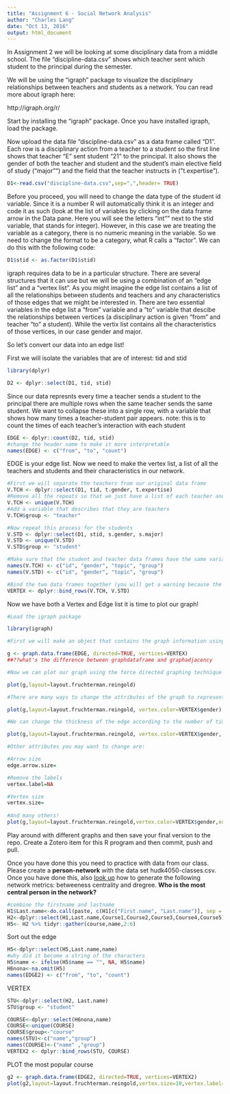 ```yaml
---
title: "Assignment 6 - Social Network Analysis"
author: "Charles Lang"
date: "Oct 13, 2016"
output: html_document
---
```


In Assignment 2 we will be looking at some disciplinary data from a middle school. The file "discipline-data.csv" shows which teacher sent which student to the principal during the semester.

We will be using the "igraph" package to visualize the disciplinary relationships between teachers and students as a network. You can read more about igraph here:

http://igraph.org/r/

Start by installing the "igraph" package. Once you have installed igraph, load the package.

Now upload the data file "discipline-data.csv" as a data frame called "D1". Each row is a disciplinary action from a teacher to a student so the first line shows that teacher "E" sent student "21" to the principal. It also shows the gender of both the teacher and student and the student's main elective field of study ("major"") and the field that the teacher instructs in ("t.expertise").
```r
D1<-read.csv("discipline-data.csv",sep=",",header= TRUE)
```

Before you proceed, you will need to change the data type of the student id variable. Since it is a number R will automatically think it is an integer and code it as such (look at the list of variables by clicking on the data frame arrow in the Data pane. Here you will see the letters "int"" next to the stid variable, that stands for integer). However, in this case we are treating the variable as a category, there is no numeric meaning in the variable. So we need to change the format to be a category, what R calls a "factor". We can do this with the following code:

```r
D1$stid <- as.factor(D1$stid)
```

igraph requires data to be in a particular structure. There are several structures that it can use but we will be using a combination of an "edge list" and a "vertex list". As you might imagine the edge list contains a list of all the relationships between students and teachers and any characteristics of those edges that we might be interested in. There are two essential variables in the edge list a "from" variable and a "to" variable that descibe the relationships between vertices (a disciplinary action is given "from" and teacher "to" a student). While the vertix list contains all the characteristics of those vertices, in our case gender and major.

So let's convert our data into an edge list!

First we will isolate the variables that are of interest: tid and stid

```r
library(dplyr)

D2 <- dplyr::select(D1, tid, stid)
```

Since our data represnts every time a teacher sends a student to the principal there are multiple rows when the same teacher sends the same student. We want to collapse these into a single row, with a variable that shows how many times a teacher-student pair appears.
note: this is to count the times of each teacher's interaction with each student 
```r

EDGE <- dplyr::count(D2, tid, stid)
#change the header name to make it more interpretable
names(EDGE) <- c("from", "to", "count")

```

EDGE is your edge list. Now we need to make the vertex list, a list of all the teachers and students and their characteristics in our network.

```r

#First we will separate the teachers from our original data frame
V.TCH <- dplyr::select(D1, tid, t.gender, t.expertise)
#Remove all the repeats so that we just have a list of each teacher and their characteristics
V.TCH <- unique(V.TCH)
#Add a variable that describes that they are teachers
V.TCH$group <- "teacher"

#Now repeat this process for the students
V.STD <- dplyr::select(D1, stid, s.gender, s.major)
V.STD <- unique(V.STD)
V.STD$group <- "student"

#Make sure that the student and teacher data frames have the same variables names
names(V.TCH) <- c("id", "gender", "topic", "group")
names(V.STD) <- c("id", "gender", "topic", "group")

#Bind the two data frames together (you will get a warning because the teacher data frame has 5 types of id (A,B,C,D,E) and the student has 25 (1-30), this isn't a problem)
VERTEX <- dplyr::bind_rows(V.TCH, V.STD)

```

Now we have both a Vertex and Edge list it is time to plot our graph!

```r
#Load the igraph package

library(igraph)

#First we will make an object that contains the graph information using our two dataframes EDGE and VERTEX. Notice that we have made "directed = TRUE" - our graph is directed since discipline is being given from a teacher to a student.

g <- graph.data.frame(EDGE, directed=TRUE, vertices=VERTEX)
##??what's the difference between graphdataframe and graphadjacency

#Now we can plot our graph using the force directed graphing technique - our old friend Fruchertman-Reingold!

plot(g,layout=layout.fruchterman.reingold)

#There are many ways to change the attributes of the graph to represent different characteristics of the newtork. For example, we can color the nodes according to gender.

plot(g,layout=layout.fruchterman.reingold, vertex.color=VERTEX$gender)

#We can change the thickness of the edge according to the number of times a particular teacher has sent a particular student to the principal.

plot(g,layout=layout.fruchterman.reingold, vertex.color=VERTEX$gender, edge.width=EDGE$count)

#Other attributes you may want to change are:

#Arrow size
edge.arrow.size=

#Remove the labels
vertex.label=NA

#Vertex size
vertex.size=
  
#And many others!
plot(g,layout=layout.fruchterman.reingold,vertex.color=VERTEX$gender,edge.width=EDGE$count,vertex.size=20,edge.arrow.size=1)
```

Play around with different graphs and then save your final version to the repo. Create a Zotero item for this R program and then commit, push and pull.

Once you have done this you need to practice with data from our class. Please create a **person-network** with the data set hudk4050-classes.csv. Once you have done this, also [look up](http://igraph.org/r/) how to generate the following network metrics: betweeness centrality and dregree. **Who is the most central person in the network?**

```r
#combine the firstname and lastname
H1$Last.name<-do.call(paste, c(H1[c("First.name", "Last.name")], sep = " "))
H2<-dplyr::select(H1,Last.name,Course1,Course2,Course3,Course4,Course5)
H5<- H2 %>% tidyr::gather(course,name,2:6)
```

Sort out the edge
```r
H5<-dplyr::select(H5,Last.name,name)
#why did it become a string of the characters
H5$name <- ifelse(H5$name == "", NA, H5$name)
H6nona<-na.omit(H5)
names(EDGE2) <- c("from", "to", "count")
```

VERTEX
```r
STU<-dplyr::select(H2, Last.name)
STU$group <- "student"

COURSE<-dplyr::select(H6nona,name)
COURSE<-unique(COURSE)
COURSE$group<-"course"
names(STU)<-c("name","group")
names(COURSE)<-("name" ,"group")
VERTEX2 <- dplyr::bind_rows(STU, COURSE)
```
PLOT the most popular course
```r
g2 <- graph.data.frame(EDGE2, directed=TRUE, vertices=VERTEX2)
plot(g2,layout=layout.fruchterman.reingold,vertex.size=10,vertex.label=NA,edge.arrow.size=0.5)
```

